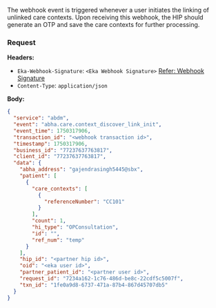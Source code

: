 The webhook event is triggered whenever a user initiates the linking of unlinked care contexts. Upon receiving this webhook, the HIP should generate
an OTP and save the care contexts for further processing.
### Request
**Headers:**

- `Eka-Webhook-Signature`: `<Eka Webhook Signature>`  [Refer: Webhook Signature](/api-reference/connect/webhooks/webhook-signature)
- `Content-Type`: `application/json`

**Body:**

```json
{
  "service": "abdm",
  "event": "abha.care.context_discover_link_init",
  "event_time": 1750317906,
  "transaction_id": "<webhook transaction id>",
  "timestamp": 1750317906,
  "business_id": "77237637763817",
  "client_id": "77237637763817",
  "data": {
    "abha_address": "gajendrasingh5445@sbx",
    "patient": [
      {
        "care_contexts": [
          {
            "referenceNumber": "CC101"
          }
        ],
        "count": 1,
        "hi_type": "OPConsultation",
        "id": "",
        "ref_num": "temp"
      }
    ],
    "hip_id": "<partner hip id>",
    "oid": "<eka user id>",
    "partner_patient_id": "<partner user id>",
    "request_id": "7234a162-1c76-486d-be8c-22cdf5c5007f",
    "txn_id": "1fe0a9d8-6737-471a-87b4-867d45707db5"
  }
}
```

